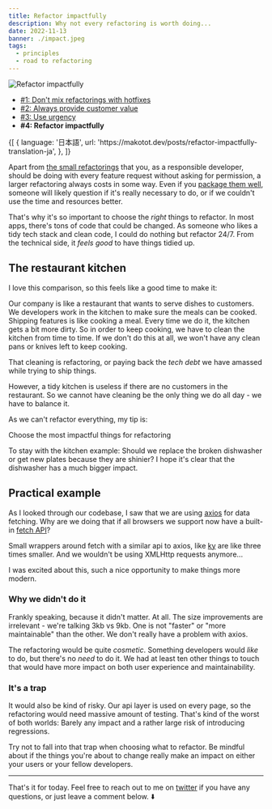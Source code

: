 ```yaml
---
title: Refactor impactfully
description: Why not every refactoring is worth doing...
date: 2022-11-13
banner: ./impact.jpeg
tags:
  - principles
  - road to refactoring
---
```



<img alt="Refactor impactfully" src="./impact.jpeg" />

<Attribution name="Francisco Suarez" url="https://unsplash.com/@fsuarez" />

- [#1: Don't mix refactorings with hotfixes](road-to-refactoring)
- [#2: Always provide customer value](always-provide-customer-value)
- [#3: Use urgency](use-urgency)
- <b>#4: Refactor impactfully</b>

<Translations>
  {[
    {
      language: '日本語',
      url: 'https://makotot.dev/posts/refactor-impactfully-translation-ja',
    },
  ]}
</Translations>

Apart from [the small refactorings](always-provide-customer-value#the-small-ones) that you, as a responsible developer, should be doing with every feature request without asking for permission, a larger refactoring always costs in some way. Even if you [package them well](always-provide-customer-value#the-right-package), someone will likely question if it's really necessary to do, or if we couldn't use the time and resources better.

That's why it's so important to choose the _right_ things to refactor. In most apps, there's tons of code that could be changed. As someone who likes a tidy tech stack and clean code, I could do nothing but refactor 24/7. From the technical side, it _feels good_ to have things tidied up.

## The restaurant kitchen

I love this comparison, so this feels like a good time to make it:

Our company is like a restaurant that wants to serve dishes to customers. We developers work in the kitchen to make sure the meals can be cooked. Shipping features is like cooking a meal. Every time we do it, the kitchen gets a bit more dirty. So in order to keep cooking, we have to clean the kitchen from time to time. If we don't do this at all, we won't have any clean pans or knives left to keep cooking.

That cleaning is refactoring, or paying back the _tech debt_ we have amassed while trying to ship things.

However, a tidy kitchen is useless if there are no customers in the restaurant. So we cannot have cleaning be the only thing we do all day - we have to balance it.

As we can't refactor everything, my tip is:

<Highlight>Choose the most impactful things for refactoring</Highlight>

To stay with the kitchen example: Should we replace the broken dishwasher or get new plates because they are shinier? I hope it's clear that the dishwasher has a much bigger impact.

## Practical example

As I looked through our codebase, I saw that we are using [axios](https://github.com/axios/axios) for data fetching. Why are we doing that if all browsers we support now have a built-in [fetch API](https://developer.mozilla.org/en-US/docs/Web/API/Fetch_API)?

Small wrappers around fetch with a similar api to axios, like [ky](https://github.com/sindresorhus/ky) are like three times smaller. And we wouldn't be using XMLHttp requests anymore...

I was excited about this, such a nice opportunity to make things more modern.

### Why we didn't do it

Frankly speaking, because it didn't matter. At all. The size improvements are irrelevant - we're talking 3kb vs 9kb. One is not "faster" or "more maintainable" than the other. We don't really have a problem with axios.

The refactoring would be quite _cosmetic_. Something developers would _like_ to do, but there's no _need_ to do it. We had at least ten other things to touch that would have more impact on both user experience and maintainability.

### It's a trap

It would also be kind of risky. Our api layer is used on every page, so the refactoring would need massive amount of testing. That's kind of the worst of both worlds: Barely any impact and a rather large risk of introducing regressions.

Try not to fall into that trap when choosing what to refactor. Be mindful about if the things you're about to change really make an impact on either your users or your fellow developers.

---

That's it for today. Feel free to reach out to me on [twitter](https://twitter.com/tkdodo)
if you have any questions, or just leave a comment below. ⬇️

<Comments />

